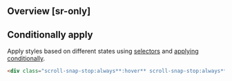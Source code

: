 ## Overview [sr-only]
<Overview/>

## Conditionally apply
Apply styles based on different states using [selectors](/guide/state-selectors) and [applying conditionally](/guide/applying-conditionally).
```html
<div class="scroll-snap-stop:always**:hover** scroll-snap-stop:always**@sm** scroll-snap-stop:always**@dark** scroll-snap-stop:always**@print**">…</div>
```

